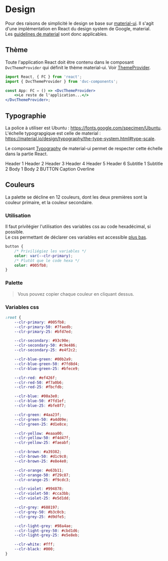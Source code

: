 
<Meta title="Documentation/Design" />

# Design

Pour des raisons de simplicité le design se base sur [material-ui](https://material-ui.com/). Il s'agit d'une implémentation en React du design system de Google, material.  
Les [guidelines de material](https://material.io/design/) sont donc applicables.

## Thème

Toute l'application React doit être contenu dans le composant `DvcThemeProvider` qui définit le thème material-ui. Voir [ThemeProvider](https://material-ui.com/customization/theming/#theme-provider).

```jsx
import React, { FC } from 'react';
import { DvcThemeProvider } from 'dvc-components';

const App: FC = () => <DvcThemeProvider>
    <>Le reste de l'application...</>
</DvcThemeProvider>;
```

## Typographie

La police à utiliser est Ubuntu : https://fonts.google.com/specimen/Ubuntu.  
L'échelle typograpgique est celle de material : https://material.io/design/typography/the-type-system.html#type-scale.  

Le composant [Typography](https://material-ui.com/components/typography/) de material-ui permet de respecter cette échelle dans la partie React.


<DvcThemeProvider>
    <Card variant="outlined">
        <CardContent style={{ display: 'flex', flexDirection: 'column' }}>
            <Typography gutterBottom variant="h1">Header 1</Typography>
            <Typography gutterBottom variant="h2">Header 2</Typography>
            <Typography gutterBottom variant="h3">Header 3</Typography>
            <Typography gutterBottom variant="h4">Header 4</Typography>
            <Typography gutterBottom variant="h5">Header 5</Typography>
            <Typography gutterBottom variant="h6">Header 6</Typography>
            <Typography gutterBottom variant="subtitle1">Subtitle 1</Typography>
            <Typography gutterBottom variant="subtitle2">Subtitle 2</Typography>
            <Typography gutterBottom variant="body1">Body 1</Typography>
            <Typography gutterBottom variant="body2">Body 2</Typography>
            <Typography gutterBottom variant="button">BUTTON</Typography>
            <Typography gutterBottom variant="caption">Caption</Typography>
            <Typography variant="overline">Overline</Typography>
        </CardContent>
    </Card>
</DvcThemeProvider>


## Couleurs

La palette se décline en 12 couleurs, dont les deux premières sont la couleur primaire, et la couleur secondaire.

### Utilisation

Il faut privilégier l'utilisation des variables css au code hexadécimal, si possible.  
Le css permettant de déclarer ces variables est accessible [plus bas](#variables-css).

```css
button {
    /* Priviliégiez les variables */
    color: var(--clr-primary);
    /* Plutôt que le code hexa */
    color: #005fb8;
}
```

### Palette

> Vous pouvez copier chaque couleur en cliquant dessus.

<DvcThemeProvider>
    <Colors colors={[
        'primary', 
        'secondary', 
        'green', 
        'blue-green', 
        'blue', 
        'yellow', 
        'orange', 
        'red', 
        'violet', 
        'brown', 
        'grey', 
        'light-grey'
        ]} 
    />
</DvcThemeProvider>

### Variables css

```css
:root {
    --clr-primary: #005fb8;
    --clr-primary-50: #7faedb;
    --clr-primary-25: #bfd7ed;

    --clr-secondary: #93c90e;
    --clr-secondary-50: #c9e486;
    --clr-secondary-25: #e4f2c2;

    --clr-blue-green: #00b2a9;
    --clr-blue-green-50: #7fd8d4;
    --clr-blue-green-25: #bfece9;

    --clr-red: #ef426f;
    --clr-red-50: #f7a0b6;
    --clr-red-25: #fbcfdb;

    --clr-blue: #00a3e0;
    --clr-blue-50: #7fd1ef;
    --clr-blue-25: #bfe8f7;

    --clr-green: #4aa23f;
    --clr-green-50: #a4d09e;
    --clr-green-25: #d1e8ce;

    --clr-yellow: #eaaa00;
    --clr-yellow-50: #f4d47f;
    --clr-yellow-25: #faeabf;

    --clr-brown: #a39382;
    --clr-brown-50: #d1c9c0;
    --clr-brown-25: #e8e4e0;

    --clr-orange: #e63b11;
    --clr-orange-50: #f29c87;
    --clr-orange-25: #f9cdc3;

    --clr-violet: #994878;
    --clr-violet-50: #cca3bb;
    --clr-violet-25: #e5d1dd;

    --clr-grey: #688197;
    --clr-grey-50: #b3c0cb;
    --clr-grey-25: #d9dfe5;

    --clr-light-grey: #98a4ae;
    --clr-light-grey-50: #cbd1d6;
    --clr-light-grey-25: #e5e8eb;

    --clr-white: #fff;
    --clr-black: #000;
}
```
